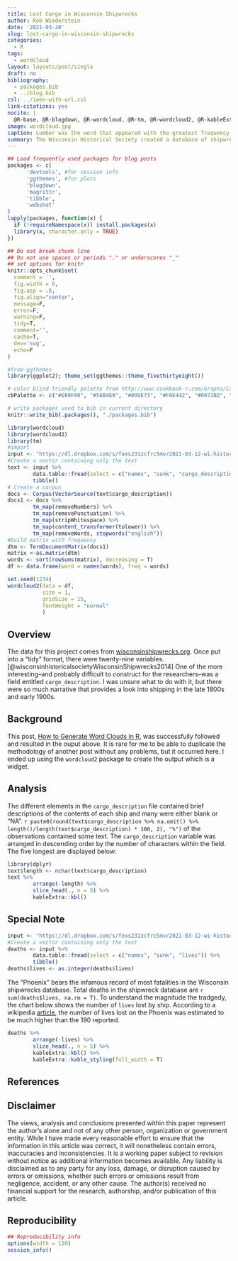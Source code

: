 ```yaml
---
title: Lost Cargo in Wisconsin Shipwrecks
author: Rob Wiederstein
date: '2021-03-20'
slug: lost-cargo-in-wisconsin-shipwrecks
categories:
  - R
tags:
  - wordcloud
layout: layouts/post/single
draft: no
bibliography:
  - packages.bib
  - ../blog.bib
csl: ../ieee-with-url.csl
link-citations: yes
nocite: |
  @R-base, @R-blogdown, @R-wordcloud, @R-tm, @R-wordcloud2, @R-kableExtra
image: wordcloud.jpg
caption: Lumber was the word that appeared with the greatest frequency.
summary: The Wisconsin Historical Society created a database of shipwrecks in its waters.  The shipwrecks occurred between the years 1679 and 1981.  The total number of observations with location data was 615.  A text field was included describing the cargo of the ships.  A wordcloud of the most frequently used words is created from the text field.
---
```



```r
## Load frequently used packages for blog posts
packages <- c(
      'devtools', #for session info
      'ggthemes', #for plots
      'blogdown',
      'magrittr',
      'tibble',
      'webshot'
)
lapply(packages, function(x) {
  if (!requireNamespace(x)) install.packages(x)
  library(x, character.only = TRUE)
})
```

```r
## Do not break chunk line
## Do not use spaces or periods "." or underscores "_"
## set options for knitr
knitr::opts_chunk$set(
  comment = '',
  fig.width = 6,
  fig.asp = .8,
  fig.align="center",
  message=F,
  error=F,
  warning=F,
  tidy=T,
  comment='',
  cache=T,
  dev='svg',
  echo=F
)
```

```r
#from ggthemes
library(ggplot2); theme_set(ggthemes::theme_fivethirtyeight())
```

```r
# color blind friendly palette from http://www.cookbook-r.com/Graphs/Colors_(ggplot2)/
cbPalette <- c("#E69F00", "#56B4E9", "#009E73", "#F0E442", "#0072B2", "#D55E00", "#CC79A7", "#000000")
```

```r
# write packages used to bib in current directory
knitr::write_bib(.packages(), "./packages.bib")
```

```r
library(wordcloud)
library(wordcloud2)
library(tm)
#import
input <- "https://dl.dropbox.com/s/fexs231zcfrc5mv/2021-03-12-wi-historical-society-shipwrecks-full.csv?dl=0"
#Create a vector containing only the text
text <- input %>%
        data.table::fread(select = c("names", "sunk", "cargo_description")) %>%
        tibble()
# Create a corpus
docs <- Corpus(VectorSource(text$cargo_description))
docs1 <- docs %>%
        tm_map(removeNumbers) %>%
        tm_map(removePunctuation) %>%
        tm_map(stripWhitespace) %>%
        tm_map(content_transformer(tolower)) %>%
        tm_map(removeWords, stopwords("english"))
#build matrix with frequency
dtm <- TermDocumentMatrix(docs1)
matrix <-as.matrix(dtm)
words <- sort(rowSums(matrix), decreasing = T)
df <- data.frame(word = names(words), freq = words)

```

```r
set.seed(1234)
wordcloud2(data = df,
           size = 1,
           gridSize = 15,
           fontWeight = "normal"
           )
```


## Overview

The data for this project comes from [wisconsinshipwrecks.org](wisconsinshipwrecks.org). Once put into a "tidy" format, there were twenty-nine variables.[@wisconsinhistoricalsocietyWisconsinShipwrecks2014]  One of the more interesting--and probably difficult to construct for the researchers--was a field entitled `cargo_description`.  I was unsure what to do with it, but there were so much narrative that provides a look into shipping in the late 1800s and early 1900s.  

## Background

This post, [How to Generate Word Clouds in R](https://towardsdatascience.com/create-a-word-cloud-with-r-bde3e7422e8a), was successfully followed and resulted in the ouput above.  It is rare for me to be able to duplicate the methodology of another post without any problems, but it occurred here.  I ended up using the `wordcloud2` package to create the output which is a widget.

## Analysis

The different elements in the `cargo_description` file contained brief descriptions of the contents of each ship and many were either blank or "NA".  `r paste0(round(text$cargo_description %>% na.omit() %>% length()/length(text$cargo_description) * 100, 2), "%")` of the observations contained some text. The `cargo_description` variable was arranged in descending order by the number of characters within the field.  The five longest are displayed below:

```r
library(dplyr)
text$length <- nchar(text$cargo_description)
text %>%
        arrange(-length) %>%
        slice_head(., n = 5) %>%
        kableExtra::kbl()
```
## Special Note

```r
input <- "https://dl.dropbox.com/s/fexs231zcfrc5mv/2021-03-12-wi-historical-society-shipwrecks-full.csv?dl=0"
#Create a vector containing only the text
deaths <- input %>%
        data.table::fread(select = c("names", "sunk", "lives")) %>%
        tibble()
deaths$lives <- as.integer(deaths$lives)

```

The "Phoenix" bears the infamous record of most fatalities in the Wisconsin shipwrecks database.  Total deaths in the shipwreck database are `r sum(deaths$lives, na.rm = T)`. To understand the magnitude the tradgedy, the chart below shows the number of  `lives` lost by ship. According to a wikipedia [article](https://en.wikipedia.org/wiki/SS_Phoenix_(1845)), the number of lives lost on the Phoenix was estimated to be much higher than the 190 reported.

```r
deaths %>%
        arrange(-lives) %>%
        slice_head(., n = 5) %>%
        kableExtra::kbl() %>%
        kableExtra::kable_styling(full_width = T)
```

## References

<div id="refs"></div>

## Disclaimer

The views, analysis and conclusions presented within this paper represent the author’s alone and not of any other person, organization or government entity. While I have made every reasonable effort to ensure that the information in this article was correct, it will nonetheless contain errors, inaccuracies and inconsistencies. It is a working paper subject to revision without notice as additional information becomes available. Any liability is disclaimed as to any party for any loss, damage, or disruption caused by errors or omissions, whether such errors or omissions result from negligence, accident, or any other cause. The author(s) received no financial support for the research, authorship, and/or publication of this article.

## Reproducibility

```r
## Reproducibility info
options(width = 120)
session_info()
```
